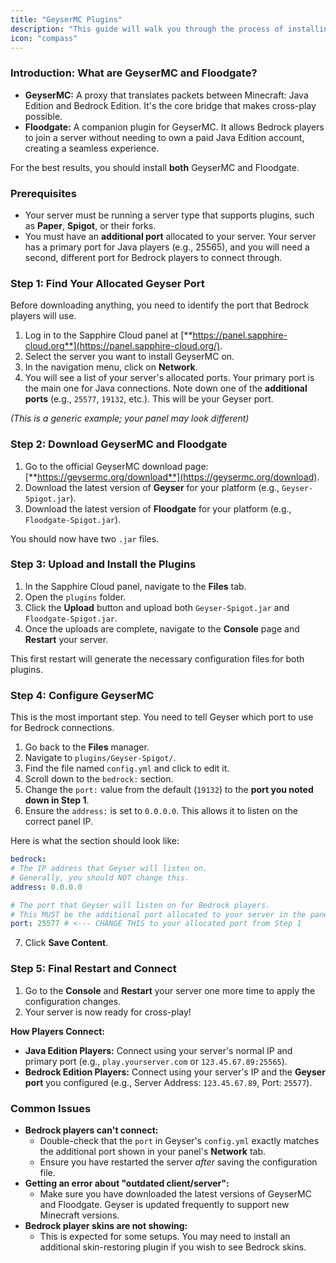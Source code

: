 ```yaml
---
title: "GeyserMC Plugins"
description: "This guide will walk you through the process of installing GeyserMC on your Java Edition server."
icon: "compass"
---
```


### **Introduction: What are GeyserMC and Floodgate?**

- **GeyserMC:** A proxy that translates packets between Minecraft: Java Edition and Bedrock Edition. It's the core bridge that makes cross-play possible.
- **Floodgate:** A companion plugin for GeyserMC. It allows Bedrock players to join a server without needing to own a paid Java Edition account, creating a seamless experience.

For the best results, you should install **both** GeyserMC and Floodgate.

### **Prerequisites**

- Your server must be running a server type that supports plugins, such as **Paper**, **Spigot**, or their forks.
- You must have an **additional port** allocated to your server. Your server has a primary port for Java players (e.g., 25565), and you will need a second, different port for Bedrock players to connect through.

### **Step 1: Find Your Allocated Geyser Port**

Before downloading anything, you need to identify the port that Bedrock players will use.

1. Log in to the Sapphire Cloud panel at [**https://panel.sapphire-cloud.org**](https://panel.sapphire-cloud.org/).
2. Select the server you want to install GeyserMC on.
3. In the navigation menu, click on **Network**.
4. You will see a list of your server's allocated ports. Your primary port is the main one for Java connections. Note down one of the **additional ports** (e.g., `25577`, `19132`, etc.). This will be your Geyser port.

_(This is a generic example; your panel may look different)_

### **Step 2: Download GeyserMC and Floodgate**

1. Go to the official GeyserMC download page: [**https://geysermc.org/download**](https://geysermc.org/download).
2. Download the latest version of **Geyser** for your platform (e.g., `Geyser-Spigot.jar`).
3. Download the latest version of **Floodgate** for your platform (e.g., `Floodgate-Spigot.jar`).

You should now have two `.jar` files.

### **Step 3: Upload and Install the Plugins**

1. In the Sapphire Cloud panel, navigate to the **Files** tab.
2. Open the `plugins` folder.
3. Click the **Upload** button and upload both `Geyser-Spigot.jar` and `Floodgate-Spigot.jar`.
4. Once the uploads are complete, navigate to the **Console** page and **Restart** your server.

This first restart will generate the necessary configuration files for both plugins.

### **Step 4: Configure GeyserMC**

This is the most important step. You need to tell Geyser which port to use for Bedrock connections.

1. Go back to the **Files** manager.
2. Navigate to `plugins/Geyser-Spigot/`.
3. Find the file named `config.yml` and click to edit it.
4. Scroll down to the `bedrock:` section.
5. Change the `port:` value from the default (`19132`) to the **port you noted down in Step 1**.
6. Ensure the `address:` is set to `0.0.0.0`. This allows it to listen on the correct panel IP.

Here is what the section should look like:

```YAML config.yml
bedrock:
# The IP address that Geyser will listen on.
# Generally, you should NOT change this.
address: 0.0.0.0

# The port that Geyser will listen on for Bedrock players.
# This MUST be the additional port allocated to your server in the panel.
port: 25577 # <--- CHANGE THIS to your allocated port from Step 1
```

7. Click **Save Content**.

### **Step 5: Final Restart and Connect**

1. Go to the **Console** and **Restart** your server one more time to apply the configuration changes.
2. Your server is now ready for cross-play!

**How Players Connect:**

- **Java Edition Players:** Connect using your server's normal IP and primary port (e.g., `play.yourserver.com` or `123.45.67.89:25565`).
- **Bedrock Edition Players:** Connect using your server's IP and the **Geyser port** you configured (e.g., Server Address: `123.45.67.89`, Port: `25577`).

### **Common Issues**

- **Bedrock players can't connect:**
  - Double-check that the `port` in Geyser's `config.yml` exactly matches the additional port shown in your panel's **Network** tab.
  - Ensure you have restarted the server _after_ saving the configuration file.
- **Getting an error about "outdated client/server":**
  - Make sure you have downloaded the latest versions of GeyserMC and Floodgate. Geyser is updated frequently to support new Minecraft versions.
- **Bedrock player skins are not showing:**
  - This is expected for some setups. You may need to install an additional skin-restoring plugin if you wish to see Bedrock skins.